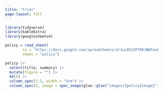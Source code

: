 ```yaml
---
title: "trial"
page-layout: full
---
```



```r
library(tidyverse)
library(kableExtra)
library(googlesheets4)

policy = read_sheet(
        ss = 'https://docs.google.com/spreadsheets/d/1uLEK1UTYKKJBWfenDIvAHgOH4LwX3f8C2hzU22R_DMU/edit?usp=sharing',
        sheet = "policy")

policy |> 
  select(title, summary) |> 
  mutate(figure = "") |> 
  kbl() |> 
  column_spec(1:2, width = "5cm") |> 
  column_spec(3, image = spec_image(glue::glue("images/{policy$image}"), 50, 50))

```

